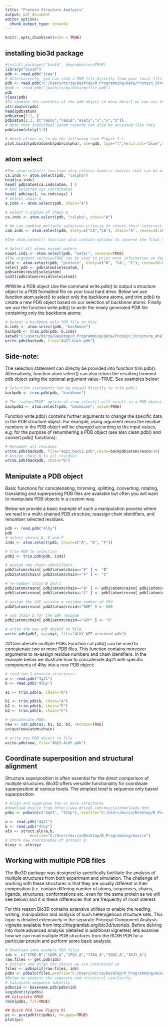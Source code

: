 ---
title: "Protein Structure Analysis"
output: pdf_document
editor_options: 
  chunk_output_type: console
---

```{r setup, include=FALSE}
knitr::opts_chunk$set(echo = TRUE)
```
## installing bio3d package
```{r}
#install.packages("bio3d", dependencies=TRUE)
library("bio3d")
pdb <- read.pdb("1tag")
# Alternatively, you can read a PDB file directly from your local file system using the file name (or the full path to the file) as an argument to read.pdb():
pdb <- read.pdb("C:/Users/mirza/Desktop/R_Programming/Data/Protein_Structure_Analysis/1tag.pdb")
#pdb <- read.pdb("/path/to/my/data/myfile.pdb")
pdb
class(pdb)
#To examine the contents of the pdb object in more detail we can use the attributes function:
attributes(pdb)
head(pdb$atom)
pdb$atom[1:2, ]
pdb$atom[1:3, c("resno","resid","elety","x","y","z")]
# Note that individual $atom records can also be accessed like this
pdb$atom$elety[1:5]

# Which allows us to do the following (see Figure 1.)
plot.bio3d(pdb$atom$b[pdb$calpha], sse=pdb, type="l",helix.col="blue",sheet.col="red" ,ylab="B-factor")

```
## atom select

```{r}
#The atom.select() function also returns numeric indices that can be used for accessing desired subsets of the pdb data. For example:
ca.inds <- atom.select(pdb, "calpha")
head(ca.inds)
head( pdb$atom[ca.inds$atom, ] )
# And selected xyz coordinates
head( pdb$xyz[, ca.inds$xyz] )
# Select chain A
a.inds <- atom.select(pdb, chain="A")

# Select C-alphas of chain A
ca.inds <- atom.select(pdb, "calpha", chain="A")

# We can combine multiple selection criteria to return their intersection
cab.inds <- atom.select(pdb, elety=c("CA","CB"), chain="A", resno=10:20)

#The atom.select() function also contain options to inverse the final selection. For example, including the argument inverse=TRUE in the statement below will select all atoms except the water atoms:

# Select all atoms except waters
nowat.inds <- atom.select(pdb, "water", inverse=TRUE)
#The argument verbose=TRUE can be used to print more information on how the selection components are combined:
sele <- atom.select(pdb, "protein", elety=c("N", "CA", "C"), resno=50:60, verbose=T)
select_pdb <- pdb$atom[sele$atom, ] 
pdb$atom$resid[sele$atom]
aa321(pdb$atom$resid[sele$atom])
```
##Write a PDB object
Use the command write.pdb() to output a structure object to a PDB formatted file on your local hard drive. Below we use function atom.select() to select only the backbone atoms, and trim.pdb() to create a new PDB object based on our selection of backbone atoms. Finally we use the function write.pdb() to write the newly generated PDB file containing only the backbone atoms:
```{r}
# Output a backbone only PDB file to disc
b.inds <- atom.select(pdb, "backbone")
backpdb <- trim.pdb(pdb, b.inds)
setwd("C:/Users/mirza/Desktop/R_Programming/Data/Protein_Structure_Analysis")
write.pdb(backpdb, file="4q21_back.pdb")
```
## Side-note:
The selection statement can directly be provided into function trim.pdb(). Alternatively, function atom.select() can also return the resulting trimmed pdb object using the optional argument value=TRUE. See examples below:

```{r}
# Selection statements can be passed directly to trim.pdb()
backpdb <- trim.pdb(pdb, "backbone")

# The 'value=TRUE' option of atom.select() will result in a PDB object being returned
backpdb1 <- atom.select(pdb, "backbone", value=TRUE)
```
Function write.pdb() contains further arguments to change the specific data in the PDB structure object. For example, using argument resno the residue numbers in the PDB object will be changed according to the input values, e.g. for the purpose of renumbering a PDB object (see also clean.pdb() and convert.pdb() functions):
```{r}
# Renumber all residues
write.pdb(backpdb, file="4q21_back2.pdb",resno=backpdb$atom$resno+10)
# Assign chain B to all residues
write.pdb(backpdb, chain="B")
```
## Manipulate a PDB object
Basic functions for concatenating, trimming, splitting, converting, rotating, translating and superposing PDB files are available but often you will want to manipulate PDB objects in a custom way.

Below we provide a basic example of such a manipulation process where we read in a multi-chained PDB structure, reassign chain identifiers, and renumber selected residues.
```{r}
pdb <- read.pdb("4lhy")
pdb
# select chains A, E and F
inds <- atom.select(pdb, chain=c("A", "E", "F"))

# trim PDB to selection
pdb2 <- trim.pdb(pdb, inds)

# assign new chain identifiers
pdb2$atom$chain[ pdb2$atom$chain=="E" ] <- "B"
pdb2$atom$chain[ pdb2$atom$chain=="F" ] <- "C"

# re-number chain B and C
pdb2$atom$resno[ pdb2$atom$chain=="B" ] <- pdb2$atom$resno[ pdb2$atom$chain=="B" ] - 156
pdb2$atom$resno[ pdb2$atom$chain=="C" ] <- pdb2$atom$resno[ pdb2$atom$chain=="C" ] - 156

# assign the GDP residue a residue number of 500
pdb2$atom$resno[ pdb2$atom$resid=="GDP" ] <- 500

# use chain D for the GDP residue
pdb2$atom$chain[ pdb2$atom$resid=="GDP" ] <- "D"

# write the new pdb object to file
write.pdb(pdb2, xyz=xyz, file="4LHY_AEF-oriented.pdb")

```

##Concatenate multiple PDBs
Function cat.pdb() can be used to concatenate two or more PDB files. This function contains moreover arguments to re-assign residue numbers and chain identifiers. In the example below we illustrate how to concatenate 4q21 with specific components of 4lhy into a new PDB object:
```{r}
# read two G-protein structures
a <- read.pdb("4q21")
b <- read.pdb("4lhy")

a1 <- trim.pdb(a, chain="A")

b1 <- trim.pdb(b, chain="A")
b2 <- trim.pdb(b, chain="E")
b3 <- trim.pdb(b, chain="F")

# concatenate PDBs
new <- cat.pdb(a1, b1, b2, b3, rechain=TRUE)
unique(new$atom$chain)

# write new PDB object to file
write.pdb(new, file="4Q21-4LHY.pdb")

```

## Coordinate superposition and structural alignment
Structure superposition is often essential for the direct comparison of multiple structures. Bio3D offers versatile functionality for coordinate superposition at various levels. The simplest level is sequence only based superposition:
```{r}
# Align and superpose two or more structures
#download muscle from http://www.drive5.com/muscle/downloads.htm
pdbs <- pdbaln(c("4q21", "521p"), exefile="C:/Users/mirza/Desktop/R_Programming/muscle",fit=TRUE)

a <- read.pdb("4q21")
b <- read.pdb("4lhy")
aln <- struct.aln(a,b,
           exefile="C:/Users/mirza/Desktop/R_Programming/muscle")
# store new coordinates of protein B
b$xyz <- aln$xyz
```
## Working with multiple PDB files
The Bio3D package was designed to specifically facilitate the analysis of multiple structures from both experiment and simulation. The challenge of working with these structures is that they are usually different in their composition (i.e. contain differing number of atoms, sequences, chains, ligands, structures, conformations etc. even for the same protein as we will see below) and it is these differences that are frequently of most interest.

For this reason Bio3D contains extensive utilities to enable the reading, writing, manipulation and analysis of such heterogenous structure sets. This topic is detailed extensively in the separate Principal Component Analysis vignette available from http://thegrantlab.org/bio3d/tutorials.
Before delving into more advanced analysis (detailed in additional vignettes) lets examine how we can read multiple PDB structures from the RCSB PDB for a particular protein and perform some basic analysis:
```{r}
# Download some example PDB files
ids <- c("1TND_B","1AGR_A","1FQJ_A","1TAG_A","1GG2_A","1KJY_A")
raw.files <- get.pdb(ids)
# Extract and align the chains we are interested in
files <- pdbsplit(raw.files, ids)
pdbs <- pdbaln(files,exefile="C:/Users/mirza/Desktop/R_Programming/muscle")
#Below we examine the sequence and structural similarity.
# Calculate sequence identity
pdbs$id <- basename.pdb(pdbs$id)
seqidentity(pdbs)
## Calculate RMSD
rmsd(pdbs, fit=TRUE)

## Quick PCA (see Figure 9)
pc <- pca(pdbfit(pdbs), rm.gaps=TRUE)
plot(pc)
```